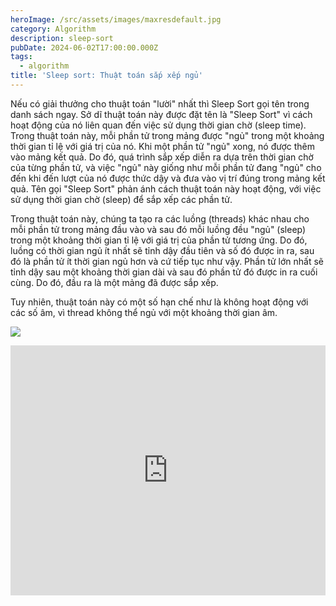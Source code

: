 ```yaml
---
heroImage: /src/assets/images/maxresdefault.jpg
category: Algorithm
description: sleep-sort
pubDate: 2024-06-02T17:00:00.000Z
tags:
  - algorithm
title: 'Sleep sort: Thuật toán sắp xếp ngủ'
---
```


Nếu có giải thưởng cho thuật toán "lười" nhất thì Sleep Sort gọi tên trong danh sách ngay. Sở dĩ thuật toán này được đặt tên là "Sleep Sort" vì cách hoạt động của nó liên quan đến việc sử dụng thời gian chờ (sleep time).
Trong thuật toán này, mỗi phần tử trong mảng được "ngủ" trong một khoảng thời gian tỉ lệ với giá trị của nó. Khi một phần tử "ngủ" xong, nó được thêm vào mảng kết quả. Do đó, quá trình sắp xếp diễn ra dựa trên thời gian chờ của từng phần tử, và việc "ngủ" này giống như mỗi phần tử đang "ngủ" cho đến khi đến lượt của nó được thức dậy và đưa vào vị trí đúng trong mảng kết quả. Tên gọi "Sleep Sort" phản ánh cách thuật toán này hoạt động, với việc sử dụng thời gian chờ (sleep) để sắp xếp các phần tử.

Trong thuật toán này, chúng ta tạo ra các luồng (threads) khác nhau cho mỗi phần tử trong mảng đầu vào và sau đó mỗi luồng đều "ngủ" (sleep) trong một khoảng thời gian tỉ lệ với giá trị của phần tử tương ứng. Do đó, luồng có thời gian ngủ ít nhất sẽ tỉnh dậy đầu tiên và số đó được in ra, sau đó là phần tử ít thời gian ngủ hơn và cứ tiếp tục như vậy. Phần tử lớn nhất sẽ tỉnh dậy sau một khoảng thời gian dài và sau đó phần tử đó được in ra cuối cùng. Do đó, đầu ra là một mảng đã được sắp xếp.

Tuy nhiên, thuật toán này có một số hạn chế như là không hoạt động với các số âm, vì thread không thể ngủ với một khoảng thời gian âm.

![](https://i.redd.it/mzx2x2v13gty.jpg)

<iframe
	width='100%'
	height='400'
	src='https://www.youtube.com/embed/PCp2iXA1uLE'
	frameborder='0'
	allow='accelerometer; autoplay; encrypted-media; gyroscope; picture-in-picture'
	allowfullscreen
></iframe>
